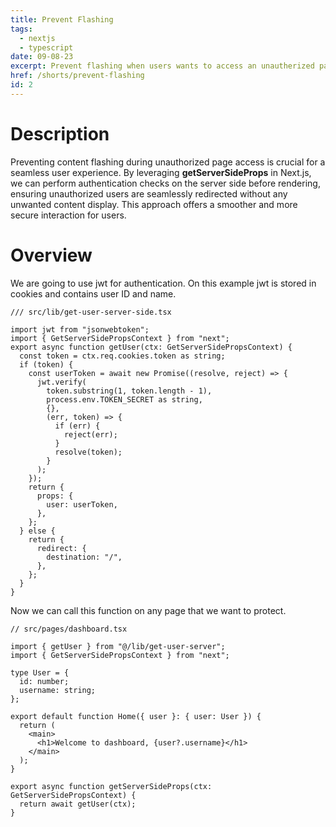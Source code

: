 ```yaml
---
title: Prevent Flashing
tags:
  - nextjs
  - typescript
date: 09-08-23
excerpt: Prevent flashing when users wants to access an unautherized page.
href: /shorts/prevent-flashing
id: 2
---
```


# Description

Preventing content flashing during unauthorized page access is crucial for a seamless user experience. By leveraging **getServerSideProps** in Next.js, we can perform authentication checks on the server side before rendering, ensuring unauthorized users are seamlessly redirected without any unwanted content display. This approach offers a smoother and more secure interaction for users.

# Overview

We are going to use jwt for authentication. On this example jwt is stored in cookies and contains user ID and name.

<Copy />

```tsx
/// src/lib/get-user-server-side.tsx

import jwt from "jsonwebtoken";
import { GetServerSidePropsContext } from "next";
export async function getUser(ctx: GetServerSidePropsContext) {
  const token = ctx.req.cookies.token as string;
  if (token) {
    const userToken = await new Promise((resolve, reject) => {
      jwt.verify(
        token.substring(1, token.length - 1),
        process.env.TOKEN_SECRET as string,
        {},
        (err, token) => {
          if (err) {
            reject(err);
          }
          resolve(token);
        }
      );
    });
    return {
      props: {
        user: userToken,
      },
    };
  } else {
    return {
      redirect: {
        destination: "/",
      },
    };
  }
}
```

Now we can call this function on any page that we want to protect.

<Copy />

```tsx
// src/pages/dashboard.tsx

import { getUser } from "@/lib/get-user-server";
import { GetServerSidePropsContext } from "next";

type User = {
  id: number;
  username: string;
};

export default function Home({ user }: { user: User }) {
  return (
    <main>
      <h1>Welcome to dashboard, {user?.username}</h1>
    </main>
  );
}

export async function getServerSideProps(ctx: GetServerSidePropsContext) {
  return await getUser(ctx);
}
```
